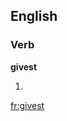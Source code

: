 ==English==

===Verb===
'''givest'''

# {{archaic}} {{second-person singular of|give}}

[[fr:givest]]